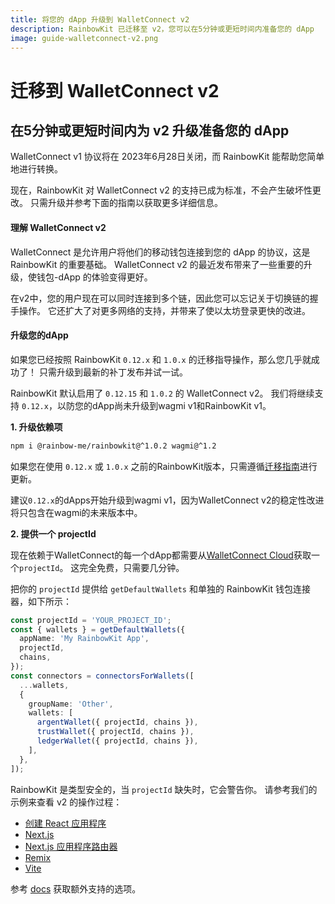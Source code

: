 ```yaml
---
title: 将您的 dApp 升级到 WalletConnect v2
description: RainbowKit 已迁移至 v2，您可以在5分钟或更短时间内准备您的 dApp
image: guide-walletconnect-v2.png
---
```


# 迁移到 WalletConnect v2

## 在5分钟或更短时间内为 v2 升级准备您的 dApp

WalletConnect v1 协议将在 2023年6月28日关闭，而 RainbowKit 能帮助您简单地进行转换。

现在，RainbowKit 对 WalletConnect v2 的支持已成为标准，不会产生破坏性更改。 只需升级并参考下面的指南以获取更多详细信息。

#### 理解 WalletConnect v2

WalletConnect 是允许用户将他们的移动钱包连接到您的 dApp 的协议，这是 RainbowKit 的重要基础。 WalletConnect v2 的最近发布带来了一些重要的升级，使钱包-dApp 的体验变得更好。

在v2中，您的用户现在可以同时连接到多个链，因此您可以忘记关于切换链的握手操作。 它还扩大了对更多网络的支持，并带来了使以太坊登录更快的改进。

#### 升级您的dApp

如果您已经按照 RainbowKit `0.12.x` 和 `1.0.x` 的迁移指导操作，那么您几乎就成功了！ 只需升级到最新的补丁发布并试一试。

RainbowKit 默认启用了 `0.12.15` 和 `1.0.2` 的 WalletConnect v2。 我们将继续支持 `0.12.x`，以防您的dApp尚未升级到wagmi v1和RainbowKit v1。

**1. 升级依赖项**

```bash
npm i @rainbow-me/rainbowkit@^1.0.2 wagmi@^1.2
```

如果您在使用 `0.12.x` 或 `1.0.x` 之前的RainbowKit版本，只需遵循[迁移指南](/docs/migration-guide)进行更新。

建议`0.12.x`的dApps开始升级到wagmi v1，因为WalletConnect v2的稳定性改进将只包含在wagmi的未来版本中。

**2. 提供一个 projectId**

现在依赖于WalletConnect的每一个dApp都需要从[WalletConnect Cloud](https://cloud.walletconnect.com/)获取一个`projectId`。 这完全免费，只需要几分钟。

把你的 `projectId` 提供给 `getDefaultWallets` 和单独的 RainbowKit 钱包连接器，如下所示：

```ts
const projectId = 'YOUR_PROJECT_ID';
const { wallets } = getDefaultWallets({
  appName: 'My RainbowKit App',
  projectId,
  chains,
});
const connectors = connectorsForWallets([
  ...wallets,
  {
    groupName: 'Other',
    wallets: [
      argentWallet({ projectId, chains }),
      trustWallet({ projectId, chains }),
      ledgerWallet({ projectId, chains }),
    ],
  },
]);
```

RainbowKit 是类型安全的，当 `projectId` 缺失时，它会警告你。 请参考我们的示例来查看 v2 的操作过程：

- [创建 React 应用程序](https://codesandbox.io/p/sandbox/github/rainbow-me/rainbowkit/tree/main/examples/with-create-react-app)
- [Next.js](https://codesandbox.io/p/sandbox/github/rainbow-me/rainbowkit/tree/main/examples/with-next)
- [Next.js 应用程序路由器](https://codesandbox.io/p/sandbox/github/rainbow-me/rainbowkit/tree/main/examples/with-next-app)
- [Remix](https://codesandbox.io/p/sandbox/github/rainbow-me/rainbowkit/tree/main/examples/with-remix)
- [Vite](https://codesandbox.io/p/sandbox/github/rainbow-me/rainbowkit/tree/main/examples/with-vite)

参考 [docs](https://www.rainbowkit.com/docs/custom-wallet-list#walletconnect) 获取额外支持的选项。

